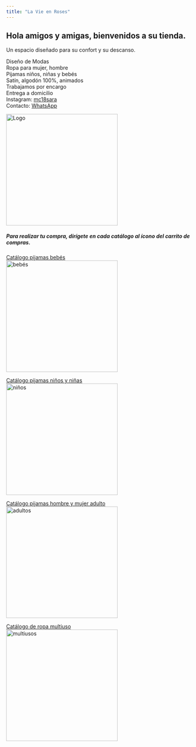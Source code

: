 ---
title: "La Vie en Roses"
---


## Hola amigos y amigas, bienvenidos a su tienda.
Un espacio diseñado para su confort y su descanso.
 
Diseño de Modas\
Ropa para mujer, hombre\
Pijamas niños, niñas y bebés\
Satín, algodón 100%, animados\
Trabajamos por encargo\
Entrega a domicilio\
Instagram: [mc18sara](https://instagram.com/mc18sara?igshid=MDM4ZDc5MmU=)\
Contacto: [WhatsApp](https://wa.me/50684135380?text=Hola%20La%20Vie%20en%20Roses)\

<img src="img/logo.PNG" alt="Logo" width="300" height="">

##### Para realizar tu compra, dirígete en cada catálogo al ícono del carrito de compras.

[Catálogo pijamas bebés](img/Catbebes.pdf)\
<img src="img/bebés.PNG" alt="bebés" width="300" height="">

[Catálogo pijamas niños y niñas](img/CatNiñosNiñas.pdf)\
<img src="img/niños.PNG" alt="niños" width="300" height="">

[Catálogo pijamas hombre y mujer adulto](img/Catpijamaadulto.pdf)\
<img src="img/adultos.PNG" alt="adultos" width="300" height="">

[Catálogo de ropa multiuso](img/CatMultiusos.pdf)\
<img src="img/multiusos.PNG" alt="multiusos" width="300" height="">
